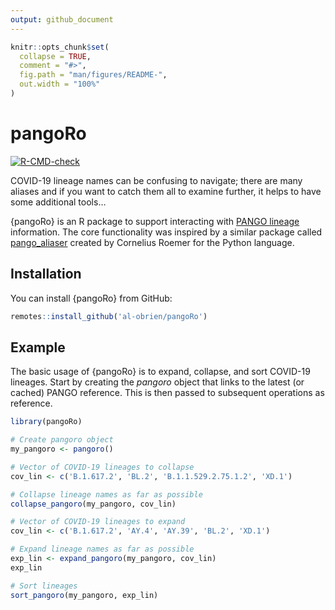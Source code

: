 ```yaml
---
output: github_document
---
```


<!-- README.md is generated from README.Rmd. Please edit that file -->

```r
knitr::opts_chunk$set(
  collapse = TRUE,
  comment = "#>",
  fig.path = "man/figures/README-",
  out.width = "100%"
)
```

# pangoRo

<!-- badges: start -->

[![R-CMD-check](https://github.com/al-obrien/pangoRo/actions/workflows/R-CMD-check.yaml/badge.svg)](https://github.com/al-obrien/pangoRo/actions/workflows/R-CMD-check.yaml)
<!-- badges: end -->

COVID-19 lineage names can be confusing to navigate; there are many aliases and if you want to catch them all to examine further, it helps to have some additional tools...

{pangoRo} is an R package to support interacting with [PANGO lineage](https://cov-lineages.org/index.html) information. The core functionality was inspired by a similar package called [pango_aliaser](https://github.com/corneliusroemer/pango_aliasor) created by Cornelius Roemer for the Python language.

## Installation

You can install {pangoRo} from GitHub:

``` r
remotes::install_github('al-obrien/pangoRo')
```

## Example

The basic usage of {pangoRo} is to expand, collapse, and sort COVID-19 lineages. Start by creating the *pangoro* object that links to the latest (or cached) PANGO reference. This is then passed to subsequent operations as reference.

```r
library(pangoRo)

# Create pangoro object
my_pangoro <- pangoro()
```

```r
# Vector of COVID-19 lineages to collapse
cov_lin <- c('B.1.617.2', 'BL.2', 'B.1.1.529.2.75.1.2', 'XD.1')

# Collapse lineage names as far as possible
collapse_pangoro(my_pangoro, cov_lin)
```

```r
# Vector of COVID-19 lineages to expand
cov_lin <- c('B.1.617.2', 'AY.4', 'AY.39', 'BL.2', 'XD.1')

# Expand lineage names as far as possible
exp_lin <- expand_pangoro(my_pangoro, cov_lin)
exp_lin
```
```r
# Sort lineages
sort_pangoro(my_pangoro, exp_lin)
```

